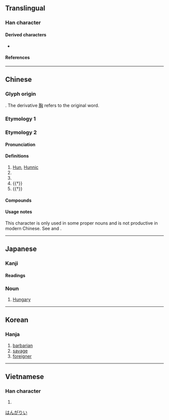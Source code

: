 {{character info}}
==Translingual==

===Han character===
{{Han char|rn=20|rad=勹|as=04|sn=6|four=27720|canj=PUK|ids=⿹勹凶}}

====Derived characters====
* {{l|mul|[[哅]], [[恟]], [[𢫤]], [[洶]], [[𣑤]], [[𭮌]], [[𤈤]], [[胸]], [[𥒚]], [[詾]], [[𨠮]], [[𨥸]], [[胷]], [[𦭪]]}}

====References====
{{Han ref|kx=0151.040|dkj=02512|dj=0340.090|hdz=10258.050|uh=5308}}

----

==Chinese==
{{zh-forms}}

===Glyph origin===
{{Han etym}}
{{Han compound|勹|凶|ls=psc|c1=s|c2=p}}. The derivative [[胸]] refers to the original word.

===Etymology 1===
{{zh-see|胸|ssv}}

===Etymology 2===

====Pronunciation====
{{zh-pron
|m=xiōng
|c=hung1
|mn=heng/hiong
|mc=y
|oc=y
|ma=
|cat=n,pn
}}

====Definitions====
{{zh-hanzi}}

# [[Hun]], [[Hunnic]]
# {{zh-short|匈牙利|[[Hungary]], [[Hungarian]]}}
# {{zh-used|匈匈}}
# {{†}} {{zh-alt-form|凶|[[famine]]}}
# {{†}} {{zh-alt-form|兇|[[fearful]]; [[fierce]]; [[ferocious]]}}

====Compounds====
{{zh-der|匈牙利|匈奴|奧匈帝國|匈奴入侵|匈匈|貫匈國}}

====Usage notes====
This character is only used in some proper nouns and is not productive in modern Chinese. See {{zh-l|匈奴}} and {{zh-l|匈牙利}}.

----

==Japanese==

===Kanji===
{{ja-kanji|grade=|rs=勹04}}

====Readings====
{{ja-readings
|goon=く
|kanon=きょう
|kun=むね-, おそれる, さわぐ
}}

{{ja-kanjitab|きょう|yomi=kanon}}

===Noun===
{{ja-noun|きょう}}

# {{abbreviation of|ja|匈牙利|sort=はんがりい}} [[Hungary]]

[[Category:ja:Countries|はんがりい]]

----

==Korean==

===Hanja===
{{ko-hanja|오랑캐|흉}}

# [[barbarian]]
# [[savage]]
# [[foreigner]]

----

==Vietnamese==

===Han character===
{{vi-readings|reading=[[hung]]|rs=勹04}}

# {{rfdef|vi|sort=勹04}}